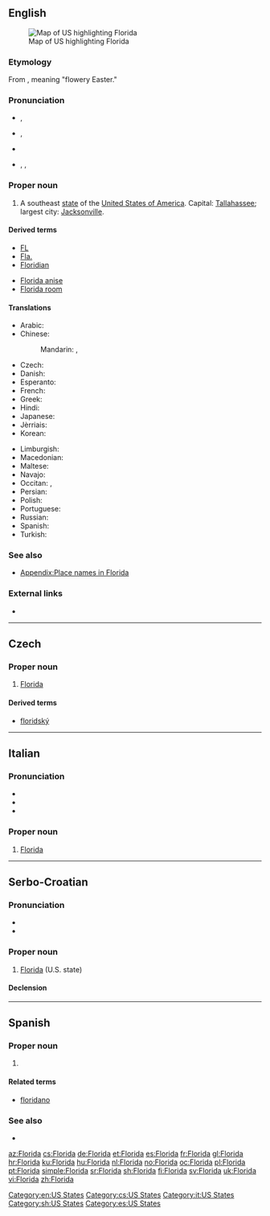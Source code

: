 {{also|florida}}
==English==
[[Image:Map of USA highlighting Florida.png|thumb|right|Map of US highlighting Florida]]

===Etymology===
From {{etyl|es|en}} {{term|Pascua Florida|lang=es}}, meaning "flowery Easter."

===Pronunciation===
* {{a|Boston|RP}} {{enPR|flŏrʹ-ĭ-də}}, {{IPA|/ˈflɒɹɪdə/}}
* {{a|Canada|GenAm}} {{enPR|flôrʹ-ĭ-də}}, {{IPA|/ˈflɔɹɪdə/}}
* {{audio|en-us-Florida.ogg|Audio (US)|lang=en}}
* {{a|New York}}, {{a|Philadelphia}} {{enPR|flärʹ-ĭ-də}}, {{IPA|/ˈflɑɹɪdə/}}

===Proper noun===
{{en-proper noun}}

# A southeast [[state]] of the [[United States of America]]. Capital: [[Tallahassee]]; largest city: [[Jacksonville]].

====Derived terms====
{{rel-top|Terms derived from ''Florida''}}
* [[FL]]
* [[Fla.]]
* [[Floridian]]
{{rel-mid}}
* [[Florida anise]]
* [[Florida room]]
{{rel-bottom}}

====Translations====
{{trans-top|US state}}
* Arabic: {{t|ar|فلوريدا|f|tr=fluriida}}
* Chinese:
*: Mandarin: {{t+|cmn|佛羅里達州|sc=Hani}}, {{t|cmn|佛罗里达州|tr=Fúluólǐdá-zhōu|sc=Hani}}
* Czech: {{t+|cs|Florida|f}}
* Danish: {{t|da|Florida}}
* Esperanto: {{t|eo|Florido}}
* French: {{t+|fr|Floride|f}}
* Greek: {{t+|el|Φλόριντα|f|tr=flórinta|sc=Grek}}
* Hindi: {{t|hi|फ्लोरिडा|tr=phlōriḍā}}
* Japanese: {{t|ja|フロリダ州|tr=Furórida-shū}}
* Jèrriais: {{t|roa-jer|Floride|f}}
* Korean: {{t|ko|플로리다|tr=peullorida|sc=Hang}}
{{trans-mid}}
* Limburgish: {{t|li|Florida}}
* Macedonian: {{t|mk|Флорида|f|tr=Florída}}
* Maltese: {{t|mt|Florida}}
* Navajo: {{t|nv|Łóodah hahoodzo}}
* Occitan: {{t+|oc|Florida|f}}, {{t+|oc|Florida|f}}
* Persian: {{t+|fa|فلوریدا|tr=Feloridâ|sc=fa-Arab}}
* Polish: {{t+|pl|Floryda|f}}
* Portuguese: {{t+|pt|Flórida|f}}
* Russian: {{t+|ru|Флорида|f|tr=Florída, Flórida}}
* Spanish: {{t+|es|Florida|f}}
* Turkish: {{t|tr|Florida}}
{{trans-bottom}}

===See also===
* [[Appendix:Place names in Florida]]

===External links===
* {{pedialite}}

[[Category:en:US States]]

----

==Czech==

===Proper noun===
{{cs-proper noun|g=f}}

# [[#English|Florida]]

====Derived terms====
* [[floridský]]

[[Category:cs:US States]]

----

==Italian==

===Pronunciation===
* {{IPA|/ˈflɔ.ri.da/|/flo.ˈri.da/|lang=it}}
* {{rhymes|ɔrida|ida|lang=it}}
* {{hyphenation|Flò|ri|da, Flo|rì|da|lang=it}}

===Proper noun===
{{it-proper noun|g=f}}

# [[#English|Florida]]

[[Category:it:US States]]

----

==Serbo-Croatian==

===Pronunciation===
* {{IPA|/flǒrida/|lang=sh}}
* {{hyphenation|Flo|ri|da|lang=sh}}

===Proper noun===
{{sh-proper-noun|g=f|head=Flòrida|r|Флорида|Фло̀рида}}

# [[#English|Florida]] (U.S. state)

====Declension====
{{sh-decl-noun-unc
|Florida
|Floride
|Floridi
|Floridu
|Florido
|Floridi
|Floridom
}}

[[Category:sh:US States]]

----

==Spanish==

===Proper noun===
{{es-proper noun|f}}

# {{l|en|Florida}}

====Related terms====
* [[floridano]]

===See also===
* {{pedialite|lang=es}}

[[Category:es:US States]]

[[az:Florida]]
[[cs:Florida]]
[[de:Florida]]
[[et:Florida]]
[[es:Florida]]
[[fr:Florida]]
[[gl:Florida]]
[[hr:Florida]]
[[ku:Florida]]
[[hu:Florida]]
[[nl:Florida]]
[[no:Florida]]
[[oc:Florida]]
[[pl:Florida]]
[[pt:Florida]]
[[simple:Florida]]
[[sr:Florida]]
[[sh:Florida]]
[[fi:Florida]]
[[sv:Florida]]
[[uk:Florida]]
[[vi:Florida]]
[[zh:Florida]]